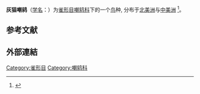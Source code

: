 {{Speciesbox
|image=Dumetella carolinensis-calling.jpg
|status=LC
|status_system=IUCN3.1
|status_ref=<ref name=IUCN>{{cite iucn|url=https://www.iucnredlist.org/details/22711013/0|title=''Dumetella carolinensis''|author=BirdLife International|author-link=BirdLife International}}</ref>
|taxon=Dumetella carolinensis
|authority=([[Linnaeus|Linnaeus]], 1766)
}}
'''灰猫嘲鸫'''（[[学名|学名]]：{{lang|la|''Dumetella carolinensis''}}）为[[雀形目|雀形目]][[嘲鸫科|嘲鸫科]]下的一个[[鸟|鸟]]种, 分布于[[北美洲|北美洲]]与[[中美洲|中美洲]]
<ref>{{cite journal
|last1=Smith
|first1=R. J.
|last2=Hatch
|first2=M. I.
|last3=Cimprich
|first3=D. A.
|last4=Moore
|first4=F. R.
|editor1-last=Poole
|editor1-first=A. F.
|date=2020
|title=Gray Catbird (Dumetella carolinensis)
|url=https://birdsoftheworld.org/bow/species/grycat/cur/introduction
|journal=Birds of the World, Cornell Lab of Ornithology
|doi=10.2173/bow.grycat.01
|access-date=Jan 5, 2021
|archive-date=2020-12-05
|archive-url=https://web.archive.org/web/20201205215804/https://birdsoftheworld.org/bow/species/grycat/cur/introduction
|dead-url=no
}}</ref>。

==参考文献==
{{Reflist}}
==外部連結==
{{Wikispecies}}
{{commons}}
{{Taxonbar|from=Q831597}}
[[Category:雀形目|Category:雀形目]]
[[Category:嘲鸫科|Category:嘲鸫科]]
{{鸟类小作品}}